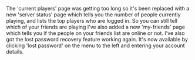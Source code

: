 {{Update|date = 13 April 2001}}

The 'current players' page was getting too long so it's been replaced with a new 'server status' page which tells you the number of people currently playing, and lists the top players who are logged in. So you can still tell which of your friends are playing I've also added a new 'my-friends' page which tells you if the people on your friends list are online or not. 
I've also got the lost password recovery feature working again. It's now available by clicking 'lost password' on the menu to the left and entering your account details.

[[Category:Updates|{{PAGENAME}}]]
